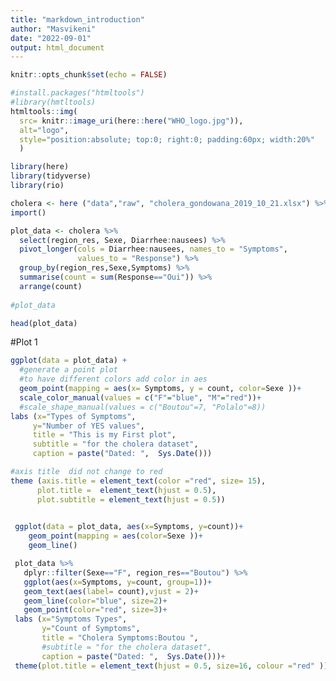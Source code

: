 ---
title: "markdown_introduction"
author: "Masvikeni"
date: "2022-09-01"
output: html_document
---

```{r setup, include=FALSE}
knitr::opts_chunk$set(echo = FALSE)
```

```{r logo, echo=FALSE}
#install.packages("htmltools")
#library(hmtltools)
htmltools::img(
  src= knitr::image_uri(here::here("WHO_logo.jpg")),
  alt="logo",
  style="position:absolute; top:0; right:0; padding:60px; width:20%"
  )

```

```{r echo=FALSE}
library(here)
library(tidyverse)
library(rio)
```



```{r echo=FALSE}
cholera <- here ("data","raw", "cholera_gondowana_2019_10_21.xlsx") %>%
import()

plot_data <- cholera %>%
  select(region_res, Sexe, Diarrhee:nausees) %>% 
  pivot_longer(cols = Diarrhee:nausees, names_to = "Symptoms",
               values_to = "Response") %>% 
  group_by(region_res,Sexe,Symptoms) %>% 
  summarise(count = sum(Response=="Oui")) %>% 
  arrange(count)
          
#plot_data

head(plot_data)
```

#Plot 1

```{r echo=FALSE}
ggplot(data = plot_data) +
  #generate a point plot
  #to have different colors add color in aes 
  geom_point(mapping = aes(x= Symptoms, y = count, color=Sexe ))+
  scale_color_manual(values = c("F"="blue", "M"="red"))+
  #scale_shape_manual(values = c("Boutou"=7, "Polalo"=8))
labs (x="Types of Symptoms",
     y="Number of YES values",
     title = "This is my First plot",
     subtitle = "for the cholera dataset",
     caption = paste("Dated: ",  Sys.Date()))

#axis title  did not change to red
theme (axis.title = element_text(color ="red", size= 15),
      plot.title =  element_text(hjust = 0.5),
      plot.subtitle = element_text(hjust = 0.5))
      

 ggplot(data = plot_data, aes(x=Symptoms, y=count))+
    geom_point(mapping = aes(color=Sexe ))+
    geom_line()

```


```{r echo=FALSE}
 plot_data %>% 
   dplyr::filter(Sexe=="F", region_res=="Boutou") %>%  
   ggplot(aes(x=Symptoms, y=count, group=1))+
   geom_text(aes(label= count),vjust = 2)+
   geom_line(color="blue", size=2)+
   geom_point(color="red", size=3)+
 labs (x="Symptoms Types",
       y="Count of Symptoms",
       title = "Cholera Symptoms:Boutou ",
       #subtitle = "for the cholera dataset",
       caption = paste("Dated: ",  Sys.Date()))+
 theme(plot.title = element_text(hjust = 0.5, size=16, colour ="red" ))
 
```

